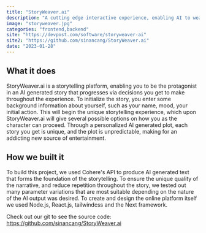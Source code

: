 ```yaml
---
title: "StoryWeaver.ai"
description: "A cutting edge interactive experience, enabling AI to weave a story where you are the protagonist in a uniquely generated universe."
image: "storyweaver.jpg"
categories: "frontend,backend"
site: "https://devpost.com/software/storyweaver-ai"
site2: "https://github.com/sinancang/StoryWeaver.ai" 
date: "2023-01-28"
---
```



## What it does
StoryWeaver.ai is a storytelling platform, enabling you to be the protagonist in an AI generated story that progresses via decisions you get to make throughout the experience. To initialize the story, you enter some background information about yourself, such as your name, mood, your initial action. This will begin the unique storytelling experience, which upon StoryWeaver.ai will give several possible options on how you as the character can proceed. Through a personalized AI generated plot, each story you get is unique, and the plot is unpredictable, making for an addicting new source of entertainment.

## How we built it
To build this project, we used Cohere's API to produce AI generated text that forms the foundation of the storytelling. To ensure the unique quality of the narrative, and reduce repetition throughout the story, we tested out many parameter variations that are most suitable depending on the nature of the AI output was desired. To create and design the online platform itself we used Node.js, React.js, tailwindcss and the Next framework.

Check out our git to see the source code: https://github.com/sinancang/StoryWeaver.ai